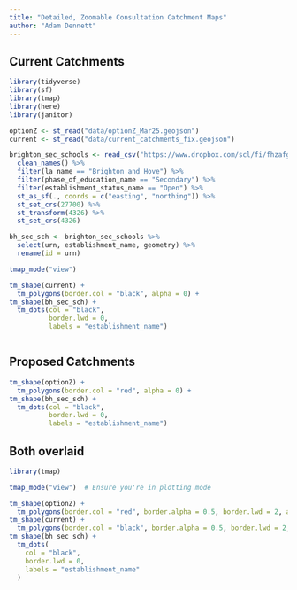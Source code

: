 ```yaml
---
title: "Detailed, Zoomable Consultation Catchment Maps"
author: "Adam Dennett"
---
```


## Current Catchments

```r
library(tidyverse)
library(sf)
library(tmap)
library(here)
library(janitor)

optionZ <- st_read("data/optionZ_Mar25.geojson")
current <- st_read("data/current_catchments_fix.geojson")

brighton_sec_schools <- read_csv("https://www.dropbox.com/scl/fi/fhzafgt27v30lmmuo084y/edubasealldata20241003.csv?rlkey=uorw43s44hnw5k9js3z0ksuuq&raw=1") %>% 
  clean_names() %>% 
  filter(la_name == "Brighton and Hove") %>% 
  filter(phase_of_education_name == "Secondary") %>% 
  filter(establishment_status_name == "Open") %>%
  st_as_sf(., coords = c("easting", "northing")) %>% 
  st_set_crs(27700) %>% 
  st_transform(4326) %>% 
  st_set_crs(4326)

bh_sec_sch <- brighton_sec_schools %>% 
  select(urn, establishment_name, geometry) %>%
  rename(id = urn)
```

```r


tmap_mode("view")

tm_shape(current) +
  tm_polygons(border.col = "black", alpha = 0) +
tm_shape(bh_sec_sch) +
  tm_dots(col = "black", 
          border.lwd = 0,
          labels = "establishment_name") 



```

## Proposed Catchments

```r

tm_shape(optionZ) +
  tm_polygons(border.col = "red", alpha = 0) +
tm_shape(bh_sec_sch) +
  tm_dots(col = "black", 
          border.lwd = 0,
          labels = "establishment_name") 
```

## Both overlaid

```r
library(tmap)

tmap_mode("view")  # Ensure you're in plotting mode

tm_shape(optionZ) +
  tm_polygons(border.col = "red", border.alpha = 0.5, border.lwd = 2, alpha = 0) +
tm_shape(current) +
  tm_polygons(border.col = "black", border.alpha = 0.5, border.lwd = 2, alpha = 0) +
tm_shape(bh_sec_sch) +
  tm_dots(
    col = "black",
    border.lwd = 0,
    labels = "establishment_name"
  )

```
